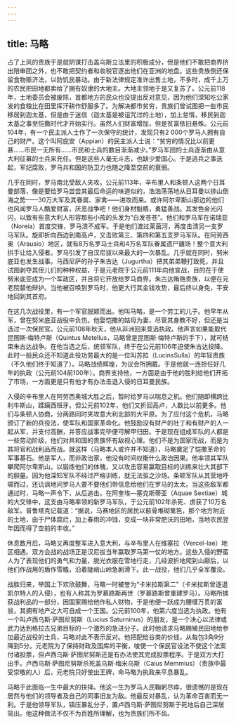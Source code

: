 ```yaml
---
---
---
```

title: 马略
---




占了上风的贵族于是就阴谋打击盖乌斯立法里的积极成分，但是他们不敢把商界挤出陪审团之外，也不敢把契约者和收税官逐出他们在亚洲的地盘。这些贵族倒还保留食物赈济法，以防饥民暴动。由于新法律规定准许出售土地，不多时，成千上万的农民把田地都卖给了拥有奴隶的大地主。大地主领地于是又复苏了。公元前118年，土地委员会被废除，首都地方的民众也没提出反对意见，因为他们深知吃公家发的食粮比在田里挥汗耕作舒服多了。为解决都市贫穷，贵族们曾试图把一些市民移居到迦太基，但是由于迷信（迦太基是被诅咒过的土地），加上怠惰，移民到迦太基之事至恺撒时代才开始实行。虽然人们财富增加，但是贫富依旧悬殊。公元前104年，有一个民主派人士作了一次保守的统计，发现只有2 000个罗马人拥有自己的财产。这个叫阿庇安（Appian）的民主派人士说：“贫穷的情况比以前更甚……市民一无所有……市民和士兵的数目渐渐减少。”罗马军团的士兵逐渐由从意大利征募的士兵来充任。但是这些人毫无斗志，也缺少爱国心。于是逃兵之事迭起，军纪腐败，罗马共和国的防卫力也随之降至空前的衰弱。

几乎在同时，罗马南北受敌人夹攻。公元前113年，辛布里人和条顿人这两个日耳曼部落，像是要给罗马尝尝其最后命运的味道似的，浩浩荡荡地从日耳曼以排山倒海之势——30万大军及其眷属、家禽——进攻而来。或许阿尔卑斯山那边的他们也风闻罗马人酷爱财富，厌恶战争吧！他们身材魁梧，勇猛善战。其发色金光闪闪，以致有些意大利人形容那些小孩的头发为“白发苍苍”。他们和罗马军在诺瑞亚（Noreia）首度交锋，罗马溃不成军。于是他们渡过莱茵河，再度击溃另一支罗马军队。旋即折向西边到南高卢，又击败第三、第四和第五支罗马军队。在阿劳西奥（Arausio）地区，就有8万名罗马士兵和4万名军队眷属遗尸疆场！整个意大利拱手让给入侵者。罗马引发了自汉尼拔以来最大的一次暴乱。几乎就在同时，努米底亚也发生战事。马西尼萨的孙子朱古达（Jugurtha）把其弟弟鞭打致死，并且试图剥夺其侄儿们的种种权益，于是元老院于公元前111年向他宣战，目的在于使努米底亚成为一个军政区，并且将它开放给罗马商界。朱古达贿赂贵族，以便在元老院替他辩护。当他被召唤到罗马时，他更大行其金钱攻势，最后终以身免，平安地回到其首府。

在这几次战役里，有一个军官脱颖而出。他叫马略，是一个劳工的儿子。他早年从军，曾在努米底亚战役中负伤。他娶恺撒的姑母为妻，尽管其身教不好，但还是当选过一次保民官。公元前108年秋天，他从非洲回来竞选执政。他声言如果能取代昆图斯·梅特卢斯（Quintus Metellus，马略曾是昆图斯·梅特卢斯的手下），就可结束朱古达战争。在他当选之后，统领军队，终于在公元前106年迫使朱古达投降。此时一般民众还不知道此役功劳最大的是一位叫苏拉（LucinsSulla）的年轻贵族（不久他们终于知道了）。马略战绩辉煌，为议会所拥戴。于是他就一连担任好几年的执政（公元前104前100年）。商界支持他，一方面是由于他的胜利给他们开拓了市场，一方面更是只有他才有办法击退入侵的日耳曼民族。

入侵的辛布里人在阿劳西奥城大胜之后，暂时给罗马以喘息之机。他们随即横跨比利牛斯山，蹂躏西班牙。但公元前102年，他们又折回高卢，人数比以前更多。他们与条顿人协商，分两路同时夹攻意大利北部的大平原。为了应付这个危机，马略颁订了新的兵役法，使军队和国家革命化。他鼓励没有财产的壮丁和有财产的人一起从军，并支付高酬，并答应战事完毕便可解甲归田。于是现在组成军队的人都是一些劳动阶级，他们对共和国的贵族怀有敌视心理。他们不是为国家而战，而是为其将官和战利品而战。就这样（马略本人或许并不知道），马略奠定了恺撒革命的军事基石。他是军人，而非政治家，他没有时间权衡什么政治因果。他率领其军队攀爬阿尔卑斯山，以锻炼他们的体魄，又以攻击容易赢取目标的训练来壮大其部下的胆量。因为他深知军队不经过严格训练，就无法驱之沙场。条顿军队从其营地呼啸而过，还讥讽地问罗马人要不要他们带信息给他们在罗马的太太。当这些敌军都通过时，马略一声令下，从后追击。在阿奎埃—塞克斯蒂亚（Aquae Sextiae）城的大交锋中，这支由马略率领的新罗马军队，于公元前102年杀死、虏获了10万名敌军。普鲁塔克记载道：“据说，马赛地区的居民以骸骨堆砌篱笆，那个地方附近的土地，由于尸体腐烂，加上春雨的冲蚀，变成一块非常肥沃的田地，当地农民翌年因而得了空前的丰收。”

休息数月后，马略又再度整军进入意大利，与辛布里人在维塞拉（Vercel-lae）地区相遇。双方会战的战场正是汉尼拔当年赢取罗马第一仗的地方。这些入侵的野蛮人为了表现他们的勇气和力量，脱光衣服在雪地行走，几经波折地爬到山巅后，以他们作战用的盾作雪橇，沿着陡峭山岭急剧滑下。此一战役，他们几乎全军覆没。

战胜归来，举国上下欢欣鼓舞，马略一时被誉为“卡米拉斯第二”（卡米拉斯曾逐退凯尔特人的入侵），也有人称其为罗慕路斯再世（罗慕路斯曾重建罗马）。马略所掳获战利品的一部分，因国家赐给他作私人财物，于是他便一跃成为腰缠万贯的富翁，其拥有地产之大可自成一个王国。公元前100年，他第六度当选为执政。他有一个叫卢西乌斯·萨图尼努斯（Lucius Saturninus）的朋友，是一个决心以法律或武力达到格拉古兄弟目标的一个激烈的急进分子。此时他请求马略赐殖民田地给参加最近战役的士兵，马略对此不表示反对。他把配给谷类的价钱，从每包3角9分降到5分。元老院为了保持财政及国库的平衡，唆使一个保民官设法不使这个法案付诸投票，但卢西乌斯·萨图尼努斯还是有办法使其完成投票程序。于是双方大打出手。卢西乌斯·萨图尼努斯杀死盖乌斯·梅米乌斯（Caius Memmius）（贵族中最受崇敬的人）后，元老院只好使出王牌，命马略为执政来平息暴乱。

马略于此面临一生中最大的抉择。他这一生为罗马人民鞠躬尽瘁，很遗憾的是现在居然与他们的领导者及自己的同事旧友为敌。他最反对暴乱，认为革命百害而无一利。于是他领导军队，镇压暴乱分子，置卢西乌斯·萨图尼努斯于死地后自己深居简出。他这种做法不仅不为百姓所理解，也为贵族们所不齿。